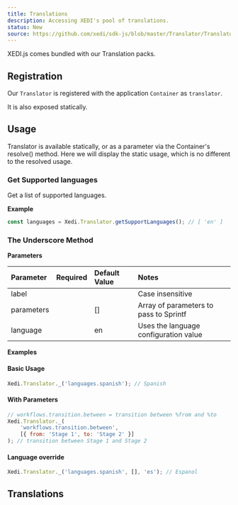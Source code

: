```yaml
---
title: Translations
description: Accessing XEDI's pool of translations.
status: New
source: https://github.com/xedi/sdk-js/blob/master/Translator/Translator.ts
---
```



XEDI.js comes bundled with our Translation packs.

## Registration

Our `Translator` is registered with the application `Container` as `translator`.

It is also exposed statically.

## Usage

<Flash>
    <InfoIcon mr={1} /><InlineCode>Translator</InlineCode> is available statically, or as a parameter via the <InlineCode>Container</InlineCode>'s <InlineCode>resolve()</InlineCode> method.
    Here we will display the static usage, which is no different to the resolved usage.
</Flash>

### Get Supported languages

Get a list of supported languages.

**Example**

```javascript
const languages = Xedi.Translator.getSupportLanguages(); // [ 'en' ]
```

### The Underscore Method

**Parameters**

| Parameter | Required | Default Value | Notes |
| :-- | :-: | :-- | :-- |
| label | <CheckIcon color="green.5" /> | | Case insensitive |
| parameters | | <InlineCode>[]</InlineCode> | Array of parameters to pass to <InlineCode>Sprintf</InlineCode> |
| language | | <InlineCode>en</InlineCode> | Uses the <InlineCode>language</InlineCode> configuration value |

**Examples**
#### Basic Usage
```javascript
Xedi.Translator._('languages.spanish'); // Spanish
```

#### With Parameters
```javascript
// workflows.transition.between = transition between %from and %to
Xedi.Translator._(
    'workflows.transition.between',
    [{ from: 'Stage 1', to: 'Stage 2' }]
); // transition between Stage 1 and Stage 2
```

#### Language override
```javascript
Xedi.Translator._('languages.spanish', [], 'es'); // Espanol
```

## Translations

<TranslationsReference />
